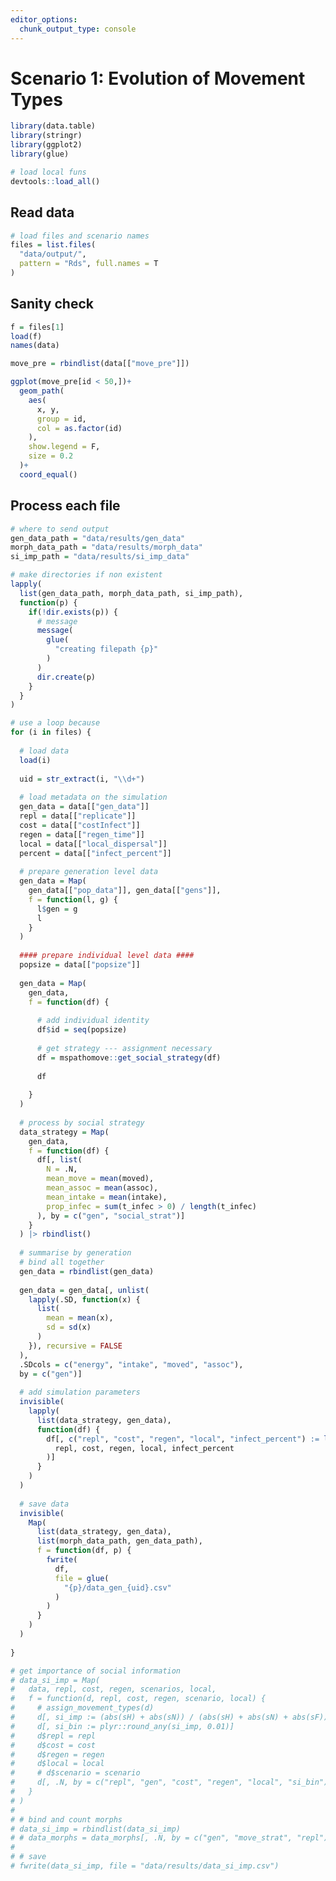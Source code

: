 ```yaml
---
editor_options: 
  chunk_output_type: console
---
```


# Scenario 1: Evolution of Movement Types

```r
library(data.table)
library(stringr)
library(ggplot2)
library(glue)

# load local funs
devtools::load_all()
```

## Read data

```r
# load files and scenario names
files = list.files(
  "data/output/", 
  pattern = "Rds", full.names = T
)
```

## Sanity check

```r
f = files[1]
load(f)
names(data)

move_pre = rbindlist(data[["move_pre"]])

ggplot(move_pre[id < 50,])+
  geom_path(
    aes(
      x, y, 
      group = id, 
      col = as.factor(id)
    ),
    show.legend = F,
    size = 0.2
  )+
  coord_equal()
```

## Process each file

```r
# where to send output
gen_data_path = "data/results/gen_data"
morph_data_path = "data/results/morph_data"
si_imp_path = "data/results/si_imp_data"

# make directories if non existent
lapply(
  list(gen_data_path, morph_data_path, si_imp_path), 
  function(p) {
    if(!dir.exists(p)) {
      # message
      message(
        glue(
          "creating filepath {p}"
        )
      )
      dir.create(p)
    }
  }
)
```


```r
# use a loop because
for (i in files) {
  
  # load data
  load(i)
  
  uid = str_extract(i, "\\d+")
  
  # load metadata on the simulation
  gen_data = data[["gen_data"]]
  repl = data[["replicate"]]
  cost = data[["costInfect"]]
  regen = data[["regen_time"]]
  local = data[["local_dispersal"]]
  percent = data[["infect_percent"]]
  
  # prepare generation level data
  gen_data = Map(
    gen_data[["pop_data"]], gen_data[["gens"]],
    f = function(l, g) {
      l$gen = g
      l
    }
  )
  
  #### prepare individual level data ####
  popsize = data[["popsize"]]
  
  gen_data = Map(
    gen_data,
    f = function(df) {
      
      # add individual identity
      df$id = seq(popsize)
      
      # get strategy --- assignment necessary
      df = mspathomove::get_social_strategy(df)
      
      df
      
    }
  )
  
  # process by social strategy
  data_strategy = Map(
    gen_data,
    f = function(df) {
      df[, list(
        N = .N,
        mean_move = mean(moved),
        mean_assoc = mean(assoc),
        mean_intake = mean(intake),
        prop_infec = sum(t_infec > 0) / length(t_infec)
      ), by = c("gen", "social_strat")]
    }
  ) |> rbindlist()
  
  # summarise by generation
  # bind all together
  gen_data = rbindlist(gen_data)
  
  gen_data = gen_data[, unlist(
    lapply(.SD, function(x) {
      list(
        mean = mean(x),
        sd = sd(x)
      )
    }), recursive = FALSE
  ), 
  .SDcols = c("energy", "intake", "moved", "assoc"),
  by = c("gen")]
  
  # add simulation parameters
  invisible(
    lapply(
      list(data_strategy, gen_data), 
      function(df) {
        df[, c("repl", "cost", "regen", "local", "infect_percent") := list(
          repl, cost, regen, local, infect_percent
        )]
      }
    )
  )
  
  # save data
  invisible(
    Map(
      list(data_strategy, gen_data), 
      list(morph_data_path, gen_data_path),
      f = function(df, p) {
        fwrite(
          df,
          file = glue(
            "{p}/data_gen_{uid}.csv"
          )
        )
      }
    )
  )
  
}
```

```r
# get importance of social information
# data_si_imp = Map(
#   data, repl, cost, regen, scenarios, local,
#   f = function(d, repl, cost, regen, scenario, local) {
#     # assign_movement_types(d)
#     d[, si_imp := (abs(sH) + abs(sN)) / (abs(sH) + abs(sN) + abs(sF))]
#     d[, si_bin := plyr::round_any(si_imp, 0.01)]
#     d$repl = repl
#     d$cost = cost
#     d$regen = regen
#     d$local = local
#     # d$scenario = scenario
#     d[, .N, by = c("repl", "gen", "cost", "regen", "local", "si_bin")]
#   }
# )
# 
# # bind and count morphs
# data_si_imp = rbindlist(data_si_imp)
# # data_morphs = data_morphs[, .N, by = c("gen", "move_strat", "repl")]
# 
# # save
# fwrite(data_si_imp, file = "data/results/data_si_imp.csv")
```
